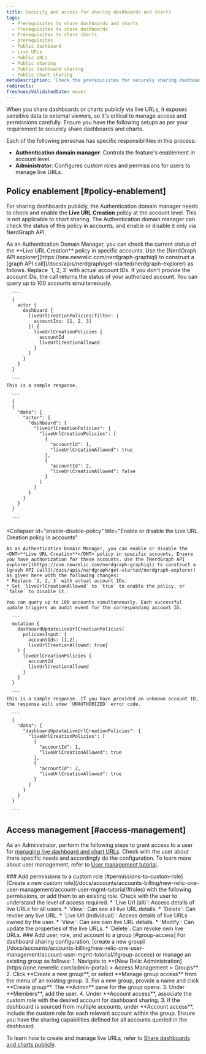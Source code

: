 ```yaml
---
title: Security and access for sharing dashboards and charts
tags:
  - Prerequisites to share dashboards and charts
  - Prerequisites to share dashboards
  - Prerequisites to share charts
  - prerequisites 
  - Public dashboard
  - Live URLs
  - Public URLs
  - Public sharing
  - Public dashboard sharing
  - Public chart sharing
metaDescription: 'Check the prerequisites for securely sharing dashboards and charts publicly.'
redirects:
freshnessValidatedDate: never
---
```

When you share dashboards or charts publicly via live URLs, it exposes sensitive data to external viewers, so it's critical to manage access and permissions carefully. Ensure you have the following setups as per your requirement to securely share dashboards and charts. 

Each of the following personas has specific responsibilities in this process:
* **Authentication domain manager**: Controls the feature's enablement in account level.
* **Administrator**: Configures custom roles and permissions for users to manage live URLs.

## Policy enablement [#policy-enablement]
For sharing dashboards publicly, the Authentication domain manager needs to check and enable the <DNT>**Live URL Creation**</DNT> policy at the account level. This is not applicable to chart sharing. The Authentication domain manager can check the status of this policy in accounts, and enable or disable it only via NerdGraph API.

<CollapserGroup>
  <Collapser
    id="check-policy-status"
    title="Check status of the Live URL Creation policy status in accounts"
  >
    As an Authentication Domain Manager, you can check the current status of the <DNT>**Live URL Creation**</DNT> policy in specific accounts. Use the [NerdGraph API explorer](https://one.newrelic.com/nerdgraph-graphiql) to construct a [graph API call](/docs/apis/nerdgraph/get-started/nerdgraph-explorer) as follows. Replace `1, 2, 3` with actual account IDs. If you don't provide the account IDs, the call returns the status of your authorized account. You can query up to 100 accounts simultaneously.

      ```
      {
        actor {
          dashboard {
            liveUrlCreationPolicies(filter: {
              accountIds: [1, 2, 3]
            }) {
              liveUrlCreationPolicies {
                accountId
                liveUrlCreationAllowed          
              }
            }
          }
        }
      }

      ```
    This is a sample response.

      ```
      {
      {
        "data": {
          "actor": {
            "dashboard": {
              "liveUrlCreationPolicies": {
                "liveUrlCreationPolicies": [
                  {
                    "accountId": 1,
                    "liveUrlCreationAllowed": true
                  },
                  {
                    "accountId": 2,
                    "liveUrlCreationAllowed": false
                  }
                ]
              }
            }
          }
        }
      }

      ```
  </Collapser>

  <Collapser
    id="enable-disable-policy"
    title="Enable or disable the Live URL Creation policy in accounts"
  >
    As an Authentication Domain Manager, you can enable or disable the <DNT>**Live URL Creation**</DNT> policy in specific accounts. Ensure you have authorization for these accounts. Use the [NerdGraph API explorer](https://one.newrelic.com/nerdgraph-graphiql) to construct a [graph API call](/docs/apis/nerdgraph/get-started/nerdgraph-explorer) as given here with the following changes:
    * Replace `1, 2, 3` with actual account IDs.
    * Set `liveUrlCreationAllowed` to `true` to enable the policy, or `false` to disable it.

    You can query up to 100 accounts simultaneously. Each successful update triggers an audit event for the corresponding account ID.

      ```
      mutation {
        dashboardUpdateLiveUrlCreationPolicies(
          policiesInput: {
            accountIds: [1,2], 
            liveUrlCreationAllowed: true}
        ) {
          liveUrlCreationPolicies {
            accountId
            liveUrlCreationAllowed
          }
        }
      }

      ```
    This is a sample response. If you have provided an unknown account ID, the response will show `UNAUTHORIZED` error code.

      ```
      {
        "data": {
          "dashboardUpdateLiveUrlCreationPolicies": {
            "liveUrlCreationPolicies": [
              {
                "accountId": 1,
                "liveUrlCreationAllowed": true
              },
              {
                "accountId": 2,
                "liveUrlCreationAllowed": true
              }
            ]
          }
        }
      }

      ```
  </Collapser>

</CollapserGroup>


## Access management [#access-management]

As an Administrator, perform the following steps to grant access to a user for [managing live dashboard and chart URLs](/docs/query-your-data/explore-query-data/dashboards/share-charts-dashboards-externally/#dashboard). Check with the user about there specific needs and accordingly do the configuration. To learn more about user management, refer to [User management tutorial](/docs/accounts/accounts-billing/new-relic-one-user-management/account-user-mgmt-tutorial/).

<Steps>

  <Step>
    ### Add permissions to a custom role [#permissions-to-custom-role]
    [Create a new custom role](/docs/accounts/accounts-billing/new-relic-one-user-management/account-user-mgmt-tutorial/#roles) with the following permissions, or add them to an existing role. Check with the user to understand the level of access required. 
       * `Live Url (all)`: Access details of live URLs for all users.
           * `View`: Can see all live URL details.
           * `Delete`: Can revoke any live URL.
       * `Live Url (individual)`: Access details of live URLs owned by the user.
            * `View`: Can see own live URL details.
           * `Modify`: Can update the properties of the live URLs.
           * `Delete`: Can revoke own live URLs.
  </Step>

  <Step>
    ### Add user, role, and account to a group [#group-access]
    For dashboard sharing configuration, [create a new group](/docs/accounts/accounts-billing/new-relic-one-user-management/account-user-mgmt-tutorial/#group-access) or manage an existing group as follows:
        1. Navigate to **[New Relic Administration](https://one.newrelic.com/admin-portal) > Access Management > Groups**.
        2. Click <DNT>**Create a new group**</DNT>, or select <DNT>**Manage group access**</DNT> from the <Icon name="fe-more-horizontal"/> menu of an existing group.
        3. For a new group, provide a name and click <DNT>**Create group**</DNT>. The <DNT>**Admin**</DNT> pane for the group opens.
        3. Under <DNT>**Members**</DNT>, add the user.
        4. Under <DNT>**Account access**</DNT>, associate the custom role with the desired account for dashboard sharing.
        3. If the dashboard is sourced from multiple accounts, under <DNT>**Account access**</DNT>, include the custom role for each relevant account within the group.
          <Callout variant="tip">
            Ensure you have the sharing capabilities defined for all accounts queried in the dashboard.
          </Callout>
  </Step>

</Steps>

  To learn how to create and manage live URLs, refer to [Share dashboards and charts publicly](/docs/query-your-data/explore-query-data/dashboards/share-charts-dashboards-externally/#dashboard).
  

